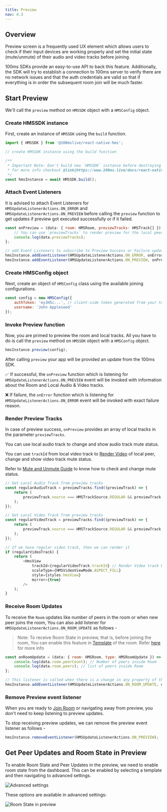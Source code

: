 ```yaml
---
title: Preview
nav: 4.3
---
```


## Overview

Preview screen is a frequently used UX element which allows users to check if their input devices are working properly and set the initial state (mute/unmute) of their audio and video tracks before joining.

100ms SDKs provide an easy-to-use API to back this feature.
Additionally, the SDK will try to establish a connection to 100ms server to verify there are no network issues and that the auth credentials are valid so that if everything is in order the subsequent room join will be much faster.

## Start Preview

We'll call the `preview` method on `HMSSDK` object with a `HMSConfig` object.

<div className="steps-container">

### Create HMSSDK instance

First, create an instance of `HMSSDK` using the `build` function.

```js
import { HMSSDK } from '@100mslive/react-native-hms';

// create HMSSDK instance using the build function

/**
 * Important Note: Don't build new `HMSSDK` instance before destroying the previous one.
 * for more info checkout @link{https://www.100ms.live/docs/react-native/v2/how--to-guides/install-the-sdk/hmssdk#what-does-destroy-method-do}
 */
const hmsInstance = await HMSSDK.build();
```

### Attach Event Listeners

It is advised to attach Event Listeners for `HMSUpdateListenerActions.ON_ERROR` and `HMSUpdateListenerActions.ON_PREVIEW` before calling the `preview` function to get updates if preview got executed successfully or if it failed.

```js
const onPreview = (data: { room: HMSRoom, previewTracks: HMSTrack[] }) => {
    // You can use `previewTracks` to render preview for the local peer
    console.log(data.previewTracks);
};

// add Event Listeners to subscribe to Preview Success or Failure updates
hmsInstance.addEventListener(HMSUpdateListenerActions.ON_ERROR, onError);
hmsInstance.addEventListener(HMSUpdateListenerActions.ON_PREVIEW, onPreview);
```

### Create HMSConfig object

Next, create an object of `HMSConfig` class using the available joining configurations.

```js
const config = new HMSConfig({
    authToken: 'eyJH5c...', // client-side token generated from your token service
    username: 'John Appleseed'
});
```

### Invoke Preview function

Now, you are primed to preview the room and local tracks. All you have to do is call the `preview` method on `HMSSDK` object with a `HMSConfig` object.

```js
hmsInstance.preview(config);
```

After calling `preview` your app will be provided an update from the 100ms SDK.

✅ If successful, the `onPreview` function which is listening for `HMSUpdateListenerActions.ON_PREVIEW` event will be invoked with information about the Room and Local Audio & Video tracks.

❌ If failure, the `onError` function which is listening for `HMSUpdateListenerActions.ON_ERROR` event will be invoked with exact failure reason.

### Render Preview Tracks

In case of preview success, `onPreview` provides an array of local tracks in the parameter `previewTracks`.

You can use local audio track to change and show audio track mute status.

You can use `trackId` from local video track to [Render Video](https://www.100ms.live/docs/react-native/v2/features/render-video) of local peer, change and show video track mute status.

Refer to [Mute and Unmute Guide](https://www.100ms.live/docs/react-native/v2/features/mute) to know how to check and change mute status.

```js
// Get Local Audio Track from preview tracks
const regularAudioTrack = previewTracks.find((previewTrack) => {
    return (
        previewTrack.source === HMSTrackSource.REGULAR && previewTrack.type === HMSTrackType.AUDIO
    );
});

// Get Local Video Track from preview tracks
const regularVideoTrack = previewTracks.find((previewTrack) => {
    return (
        previewTrack.source === HMSTrackSource.REGULAR && previewTrack.type === HMSTrackType.VIDEO
    );
});

// If we have regular video track, then we can render it
if (regularVideoTrack) {
    return (
        <HmsView
            trackId={regularVideoTrack.trackId} // Render Video track by using its' trackId
            scaleType={HMSVideoViewMode.ASPECT_FILL}
            style={styles.hmsView}
            mirror={true}
        />
    );
}
```

### Receive Room Updates

To receive the `Room` updates like number of peers in the room or when new peer joins the room, You can also add listener for `HMSUpdateListenerActions.ON_ROOM_UPDATE` as follows -

> Note: To receive Room State in preview, that is, before joining the room, You can enable this feature in [Template](https://www.100ms.live/docs/react-native/v2/foundation/templates-and-roles) of the room. Refer [here](#get-peer-updates-and-room-state-in-preview) for more info

```js
const onRoomUpdate = (data: { room: HMSRoom, type: HMSRoomUpdate }) => {
    console.log(data.room.peerCount); // Number of peers inside Room
    console.log(data.room.peers); // list of peers inside Room
};

// This listener is called when there is a change in any property of the Room
hmsInstance.addEventListener(HMSUpdateListenerActions.ON_ROOM_UPDATE, onRoomUpdate);
```

### Remove Preview event listener

When you are ready to [Join Room](https://www.100ms.live/docs/react-native/v2/features/join) or navigating away from preview, you don't need to keep listening to preview updates.

To stop receiving preview updates, we can remove the preview event listener as follows -

```js
hmsInstance.removeEventListener(HMSUpdateListenerActions.ON_PREVIEW);
```

</div>

## Get Peer Updates and Room State in Preview

To enable Room State and Peer Updates in the preview, we need to enable room state from the dashboard.
This can be enabled by selecting a template and then navigating to advanced settings.

![Advanced settings](/docs/v2/flutter-advanced-settings.png)

These options are available in advanced settings:

![Room State in preview](/docs/v2/flutter-room-state-in-preview.png)

